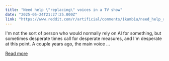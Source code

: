 ```yaml
---
title: "Need help \"replacing\" voices in a TV show"
date: "2025-05-24T21:27:25.000Z"
link: "https://www.reddit.com/r/artificial/comments/1kumb1u/need_help_replacing_voices_in_a_tv_show/"
---
```


I'm not the sort of person who would normally rely on AI for something, but sometimes desperate times call for desperate measures, and I'm desperate at this point.
 A couple years ago, the main voice ...

[Read more](https://www.reddit.com/r/artificial/comments/1kumb1u/need_help_replacing_voices_in_a_tv_show/)
